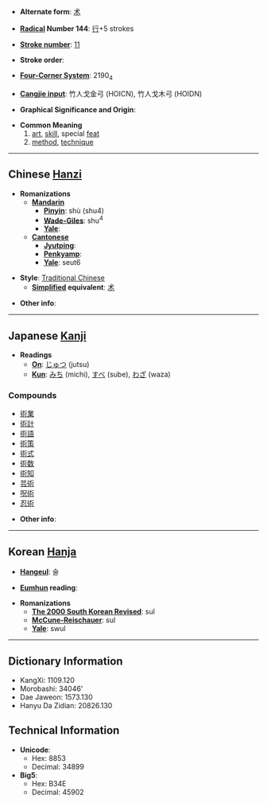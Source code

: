 * '''Alternate form''': [[术]]

* '''[[Wiktionary:Chinese radical index| Radical]] Number 144''': [[Wiktionary:Chinese radical index 行|行]]+5 strokes

* '''[[Wiktionary:Chinese total strokes index|Stroke number]]''': [[Wiktionary:Chinese total strokes index 11|11]]

* '''Stroke order''': 

* '''[[Wiktionary:Chinese four corner index|Four-Corner System]]''': 2190<sub>4</sub>

* '''[[Wiktionary:Chinese Cangjie index|Cangjie input]]''': 竹人戈金弓 (HOICN), 竹人戈木弓 (HOIDN)

* '''Graphical Significance and Origin''': 

* '''Common Meaning'''
*#[[art]], [[skill]], special [[feat]]
*# [[method]], [[technique]]

----

== Chinese [[Hanzi]] ==

* '''Romanizations'''
** '''[[Mandarin]]'''
*** '''[[Pinyin]]''': shù (shu4)
*** '''[[Wade-Giles]]''': shu<sup>4</sup>
*** '''[[Yale]]''': 
** '''[[Cantonese]]'''
*** '''[[Jyutping]]''':
*** '''[[Penkyamp]]''': 
*** '''[[Yale]]''': seut6

* '''Style''': [[Traditional Chinese]] 
** '''[[Simplified Chinese|Simplified]] equivalent''': [[术]]

* '''Other info''': 

----

== Japanese [[Kanji]] ==

* '''Readings'''
** '''[[On]]''': [[じゅつ]] (jutsu)
** '''[[Kun]]''': [[みち]] (michi), [[すべ]] (sube), [[わざ]] (waza)

===Compounds===
*[[術業]]
*[[術計]]
*[[術語]]
*[[術策]]
*[[術式]]
*[[術数]]
*[[術知]]
*[[芸術]]
*[[呪術]]
*[[忍術]]

* '''Other info''':  

----

== Korean [[Hanja]] ==

* '''[[Hangeul]]''': 술

* '''[[Eumhun]] reading''': 

* '''Romanizations'''
** '''[[The 2000 South Korean Revised Romanization|The 2000 South Korean Revised]]''': sul
** '''[[McCune-Reischauer]]''': sul
** '''[[Yale]]''': swul

----

== Dictionary Information ==

* KangXi: 1109.120
* Morobashi: 34046'
* Dae Jaweon: 1573.130
* Hanyu Da Zidian: 20826.130

== Technical Information ==

* '''Unicode''':
** Hex: 8853
** Decimal: 34899
* '''Big5''':
** Hex: B34E
** Decimal: 45902